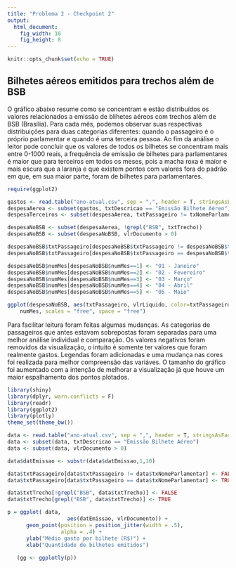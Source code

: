 ```yaml
---
title: "Problema 2 - Checkpoint 2"
output: 
  html_document:
    fig_width: 10
    fig_height: 8
---
```


```r
knitr::opts_chunk$set(echo = TRUE)
```
## Bilhetes aéreos emitidos para trechos além de BSB

O gráfico abaixo resume como se concentram e estão distribuídos os valores relacionados a emissão de blihetes aéreos com trechos além de BSB (Brasília). Para cada mês, podemos observar suas respectivas distribuições para duas categorias diferentes: quando o passageiro é o próprio parlamentar e quando é uma terceira pessoa. Ao fim da análise o leitor pode concluir que os valores de todos os bilhetes se concentram mais entre 0-1000 reais, a frequência de emissão de bilhetes para parlamentares é maior que para terceiros em todos os meses, pois a macha roxa é maior e mais escura que a laranja e que existem pontos com valores fora do padrão em que, em sua maior parte, foram de bilhetes para parlamentares. 
```r
require(ggplot2)

gastos <- read.table("ano-atual.csv", sep = ",", header = T, stringsAsFactors=FALSE)
despesaAerea <- subset(gastos, txtDescricao == "Emissão Bilhete Aéreo")
despesaTerceiros <- subset(despesaAerea, txtPassageiro != txNomeParlamentar)

despesaNoBSB <- subset(despesaAerea, !grepl("BSB", txtTrecho))
despesaNoBSB <- subset(despesaNoBSB, vlrDocumento > 0)

despesaNoBSB$txtPassageiro[despesaNoBSB$txtPassageiro != despesaNoBSB$txNomeParlamentar] <- "Terceiro"
despesaNoBSB$txtPassageiro[despesaNoBSB$txtPassageiro == despesaNoBSB$txNomeParlamentar] <- "Parlamentar"

despesaNoBSB$numMes[despesaNoBSB$numMes==1] <- "01 - Janeiro"
despesaNoBSB$numMes[despesaNoBSB$numMes==2] <- "02 - Fevereiro"
despesaNoBSB$numMes[despesaNoBSB$numMes==3] <- "03 - Março"
despesaNoBSB$numMes[despesaNoBSB$numMes==4] <- "04 - Abril"
despesaNoBSB$numMes[despesaNoBSB$numMes==5] <- "05 - Maio"

ggplot(despesaNoBSB, aes(txtPassageiro, vlrLiquido, color=txtPassageiro)) +  geom_point(position = position_jitter(width = .8), alpha = .3) +  scale_color_manual(values = c("Parlamentar" = 'mediumorchid4','Terceiro' = 'orange')) + labs(title="Bilhetes aéreos de trechos além de BSB", x= "Mês", y="Valor do bilhete em R$", colour="Tipo de passageiro") + facet_grid(. ~
    numMes, scales = "free", space = "free")
```

Para facilitar leitura foram feitas algumas mudanças. As categorias de passageiros que antes estavam sobrepostas foram separadas para uma melhor análise individual e comparação. Os valores negativos foram removidos da visualização, o intuito é somente ter valores que foram realmente gastos. Legendas foram adicionadas e uma mudança nas cores foi realizada para melhor compreensão das variáves. O tamanho do gráfico foi aumentado com a intenção de melhorar a visualização já que houve um maior espalhamento dos pontos plotados.

```r
library(shiny)
library(dplyr, warn.conflicts = F)
library(readr)
library(ggplot2)
library(plotly)
theme_set(theme_bw())

data <- read.table("ano-atual.csv", sep = ",", header = T, stringsAsFactors=FALSE)
data <- subset(data, txtDescricao == "Emissão Bilhete Aéreo")
data <- subset(data, vlrDocumento > 0)

data$datEmissao <- substr(data$datEmissao,1,10)

data$txtPassageiro[data$txtPassageiro != data$txNomeParlamentar] <- FALSE
data$txtPassageiro[data$txtPassageiro == data$txNomeParlamentar] <- TRUE

data$txtTrecho[!grepl("BSB", data$txtTrecho)] <- FALSE
data$txtTrecho[grepl("BSB", data$txtTrecho)] <- TRUE

p = ggplot( data,
                   aes(datEmissao, vlrDocumento)) + 
      geom_point(position = position_jitter(width = .5), 
                 alpha = .4) +
      ylab("Médio gasto por bilhete (R$)") + 
      xlab("Quantidade de bilhetes emitidos")
    
   (gg <- ggplotly(p))
```